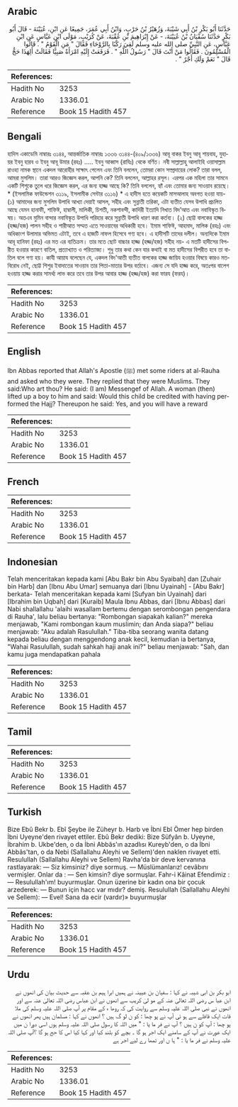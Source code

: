 ## Arabic


<div dir="rtl" lang="ar" style={{fontSize:'larger',backgroundColor:'#f8f9fa',padding:20}}>
حَدَّثَنَا أَبُو بَكْرِ بْنُ أَبِي شَيْبَةَ، وَزُهَيْرُ بْنُ حَرْبٍ، وَابْنُ أَبِي عُمَرَ، جَمِيعًا عَنِ ابْنِ، عُيَيْنَةَ - قَالَ أَبُو بَكْرٍ حَدَّثَنَا سُفْيَانُ بْنُ عُيَيْنَةَ، - عَنْ إِبْرَاهِيمَ بْنِ عُقْبَةَ، عَنْ كُرَيْبٍ، مَوْلَى ابْنِ عَبَّاسٍ عَنِ ابْنِ عَبَّاسٍ، عَنِ النَّبِيِّ صلى الله عليه وسلم لَقِيَ رَكْبًا بِالرَّوْحَاءِ فَقَالَ ‏"‏ مَنِ الْقَوْمُ ‏"‏ ‏.‏ قَالُوا الْمُسْلِمُونَ ‏.‏ فَقَالُوا مَنْ أَنْتَ قَالَ ‏"‏ رَسُولُ اللَّهِ ‏"‏ ‏.‏ فَرَفَعَتْ إِلَيْهِ امْرَأَةٌ صَبِيًّا فَقَالَتْ أَلِهَذَا حَجٌّ قَالَ ‏"‏ نَعَمْ وَلَكِ أَجْرٌ ‏"‏ ‏.‏
</div>
<div style={{backgroundColor:'#f8f9fa',padding:20, marginBottom: 10}}><table> <thead> <tr> <th>References:</th> <th></th> </tr> </thead> <tbody><tr><td>Hadith No</td><td>3253</td></tr><tr><td>Arabic No</td><td>1336.01</td></tr><tr><td>Reference</td><td>Book 15 Hadith 457</td></tr></tbody></table></div>

## Bengali


<div dir="ltr" lang="bn" style={{fontSize:'larger',backgroundColor:'#f8f9fa',padding:20}}>
হাদিস একাডেমি নাম্বারঃ ৩১৪৪, আন্তর্জাতিক নাম্বারঃ ১৩৩৬ ৩১৪৪-(৪০৯/১৩৩৬) আবূ বাকর ইবনু আবূ শায়বাহ, যুহায়র ইবনু হারব ও ইবনু আবূ উমার (রহঃ) ..... ইবনু আব্বাস (রাযিঃ) থেকে বর্ণিত। নবী সাল্লাল্লাহু আলাইহি ওয়াসাল্লাম রাওহা নামক স্থানে একদল আরোহীর সাক্ষাৎ পেলেন এবং তিনি বললেন, তোমরা কোন সম্প্রদায়ের লোক? তারা বলল, আমরা মুসলিম। তারা আরও জিজ্ঞেস করল, আপনি কে? তিনি বললেন, আল্লাহর রসূল। এরপর এক মহিলা তার সামনে একটি শিশুকে তুলে ধরে জিজ্ঞেস করল, এর জন্য হাজ্জ আছে কি? তিনি বললেন, হ্যাঁ এবং তোমার জন্য সাওয়াব রয়েছে।* (ইসলামিক ফাউন্ডেশন ৩১১৯, ইসলামীক সেন্টার ৩১১৬) * এ হাদীস হতে কয়েকটি মাসআলাহ অবগত হওয়া যায়- (১) আমাদের জন্য মুসলিম উপাধি আখ্যা দেয়াই আসল, সহীহ এবং সুন্নাতী তরিকা, এটা ব্যতীত যেসব উপাধি প্রচলিত আছে যেমন হানাফী, শাফিঈ, হাম্বালী, মালিকী, চিশতী, নকশাবন্দী, কাদিরী ইত্যাদি নিখাত বিদ’আত এবং নবাবিস্কৃত বিষয়। অতএব মুমিন বান্দার নবাবিস্কৃত উপাধি পরিহার করে সুন্নাতী উপাধি ধারণ করা কর্তব্য। (২) ছোট্ট বালকের হাজ্জ (হজ্জ/হজ) পালন সহীহ ও শারীআত সম্মত এতে সাওয়াবের অধিকারী হবে। ইমাম শাফিঈ, আহমাদ, মালিক (রহঃ) এবং অধিকাংশ উলামার অভিমত এটাই, তবে এ হাজটি নাফল হিসেবে গণ্য হবে। এ হাদীসটি তাদের দলীল। অন্যদিকে ইমাম আবূ হানিফা (রহঃ) এর মত এর ব্যতিক্রম। তার মতে ছোট বাচ্চার হাজ্জ (হজ্জ/হজ) সহীহ নয়- এ মতটি হাদীসের বিপরীত হওয়ার কারণে বাতিল, প্রত্যাখ্যাত ও পরিত্যাজ্য। শুধু তার কথা কেন যার কথাই বা মত হাদীসের বিপরীত হবে তা বাতিল বলে গণ্য হয়। কাযী আয়ায বলেছেন যে, একদল বিদ'আতী ব্যতীত বালকের হাজ্জ জায়িয হওয়ার বিষয়ে কারও মতবিরোধ নেই, ছোট্ট শিশুর ইবাদাতের সাওয়াব তার পিতা-মাতার উপর বর্তাবে। এজন্য সে যদি হাজ্জ করে, অতঃপর বালেগ হওয়ায় হাজ্জ করার সামর্থ্য লাভ করে তবে তার উপর আবার হাজ্জ (হজ্জ/হজ) করা ফারয (ফরয)।
</div>
<div style={{backgroundColor:'#f8f9fa',padding:20, marginBottom: 10}}><table> <thead> <tr> <th>References:</th> <th></th> </tr> </thead> <tbody><tr><td>Hadith No</td><td>3253</td></tr><tr><td>Arabic No</td><td>1336.01</td></tr><tr><td>Reference</td><td>Book 15 Hadith 457</td></tr></tbody></table></div>

## English


<div dir="ltr" lang="en" style={{fontSize:'larger',backgroundColor:'#f8f9fa',padding:20}}>
Ibn Abbas reported that Allah's Apostle (ﷺ) met some riders at al-Rauha and asked who they were. They replied that they were Muslims. They said:Who art thou? He said: (I am) Messengef of Allah. A woman (then) lifted up a boy to him and said: Would this child be credited with having performed the Hajj? Thereupon he said: Yes, and you will have a reward
</div>
<div style={{backgroundColor:'#f8f9fa',padding:20, marginBottom: 10}}><table> <thead> <tr> <th>References:</th> <th></th> </tr> </thead> <tbody><tr><td>Hadith No</td><td>3253</td></tr><tr><td>Arabic No</td><td>1336.01</td></tr><tr><td>Reference</td><td>Book 15 Hadith 457</td></tr></tbody></table></div>

## French


<div dir="ltr" lang="fr" style={{fontSize:'larger',backgroundColor:'#f8f9fa',padding:20}}>

</div>
<div style={{backgroundColor:'#f8f9fa',padding:20, marginBottom: 10}}><table> <thead> <tr> <th>References:</th> <th></th> </tr> </thead> <tbody><tr><td>Hadith No</td><td>3253</td></tr><tr><td>Arabic No</td><td>1336.01</td></tr><tr><td>Reference</td><td>Book 15 Hadith 457</td></tr></tbody></table></div>

## Indonesian


<div dir="ltr" lang="id" style={{fontSize:'larger',backgroundColor:'#f8f9fa',padding:20}}>
Telah menceritakan kepada kami [Abu Bakr bin Abu Syaibah] dan [Zuhair bin Harb] dan [Ibnu Abu Umar] semuanya dari [Ibnu Uyainah] - [Abu Bakr] berkata- Telah menceritakan kepada kami [Sufyan bin Uyainah] dari [Ibrahim bin Uqbah] dari [Kuraib] Maula Ibnu Abbas, dari [Ibnu Abbas] dari Nabi shallallahu 'alaihi wasallam bertemu dengan serombongan pengendara di Rauha', lalu beliau bertanya: "Rombongan siapakah kalian?" mereka menjawab, "Kami rombongan kaum muslimin; dan Anda siapa?" beliau menjawab: "Aku adalah Rasulullah." Tiba-tiba seorang wanita datang kepada beliau dengan menggendong anak kecil, kemudian ia bertanya, "Wahai Rasulullah, sudah sahkah haji anak ini?" beliau menjawab: "Sah, dan kamu juga mendapatkan pahala
</div>
<div style={{backgroundColor:'#f8f9fa',padding:20, marginBottom: 10}}><table> <thead> <tr> <th>References:</th> <th></th> </tr> </thead> <tbody><tr><td>Hadith No</td><td>3253</td></tr><tr><td>Arabic No</td><td>1336.01</td></tr><tr><td>Reference</td><td>Book 15 Hadith 457</td></tr></tbody></table></div>

## Tamil


<div dir="ltr" lang="ta" style={{fontSize:'larger',backgroundColor:'#f8f9fa',padding:20}}>

</div>
<div style={{backgroundColor:'#f8f9fa',padding:20, marginBottom: 10}}><table> <thead> <tr> <th>References:</th> <th></th> </tr> </thead> <tbody><tr><td>Hadith No</td><td>3253</td></tr><tr><td>Arabic No</td><td>1336.01</td></tr><tr><td>Reference</td><td>Book 15 Hadith 457</td></tr></tbody></table></div>

## Turkish


<div dir="ltr" lang="tr" style={{fontSize:'larger',backgroundColor:'#f8f9fa',padding:20}}>
Bize Ebû Bekr b. Ebî Şeybe ile Züheyr b. Harb ve İbni Ebî Ömer hep birden İbni Uyeyne'den rivayet ettiler. Ebû Bekr dediki: Bize Süfyân b. Uyeyne, İbrahim b. Ukbe'den, o da İbni Abbâs'ın azadlısı Kureyb'den, o da İbni Abbâs'tan, o da Nebi (Sallallahu Aleyhi ve Sellem)'den naklen rivayet etti. Resulullah (Sallallahu Aleyhi ve Sellem) Ravha'da bir deve kervanına rastlayarak: — Siz kimsiniz? diye sormuş. — Müslümanlarız! cevâbını vermişler. Onlar da : — Sen kimsin? diye sormuşlar. Fahr-i Kâinat Efendimiz : — Resulullah'ım! buyurmuşlar. Onun üzerine bir kadın ona bir çocuk arzederek: — Bunun için hacc var mıdır? demiş. Resulullah (Sallallahu Aleyhi ve Sellem): — Evel! Sana da ecir (vardır)» buyurmuşlar
</div>
<div style={{backgroundColor:'#f8f9fa',padding:20, marginBottom: 10}}><table> <thead> <tr> <th>References:</th> <th></th> </tr> </thead> <tbody><tr><td>Hadith No</td><td>3253</td></tr><tr><td>Arabic No</td><td>1336.01</td></tr><tr><td>Reference</td><td>Book 15 Hadith 457</td></tr></tbody></table></div>

## Urdu


<div dir="rtl" lang="ur" style={{fontSize:'larger',backgroundColor:'#f8f9fa',padding:20}}>
ابو بکر بن ابی شیبہ نے کہا : سفیان بن عیینہ نے ہمیں ابرا ہیم بن عقبہ سے حدیث بیان کی انھوں نے ابن عبا س رضی اللہ تعالیٰ عنہ کے مو لیٰ کریب سے انھوں نے ابن عباس رضی اللہ تعالیٰ عنہ سے اور انھوں نے نبی صلی اللہ علیہ وسلم سے روایت کی کہ روھا ء کے مقام پر آپ صلی اللہ علیہ وسلم کی ملا قات ایک قافلے سے ہو ئی آپ نے پو چھا : کو ن لو گ ہیں ؟ انھوں نے کہا : مسلمان ہیں پھر انھوں نے پو چھا : آپ کو ن ہیں ؟ آپ نے فر ما یا : " میں اللہ کا رسول صلی اللہ علیہ وسلم ہوں اسی دورا ن میں ایک عورت نے آپ کے سامنے ایک اجر ہو گا ۔ بچے کو بلند کیا اور کہا کیا اس کا حج ہو گا ؟آپ صلی اللہ علیہ وسلم نے فر ما یا : " ہا ں اور تمھا رے لیے اجر ہے
</div>
<div style={{backgroundColor:'#f8f9fa',padding:20, marginBottom: 10}}><table> <thead> <tr> <th>References:</th> <th></th> </tr> </thead> <tbody><tr><td>Hadith No</td><td>3253</td></tr><tr><td>Arabic No</td><td>1336.01</td></tr><tr><td>Reference</td><td>Book 15 Hadith 457</td></tr></tbody></table></div>
